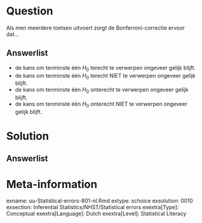 Question
========
  
Als men meerdere toetsen uitvoert zorgt de Bonferroni-correctie ervoor dat...
  
Answerlist
----------
* de kans om tenminste één $H_0$ terecht te verwerpen ongeveer gelijk blijft. 
* de kans om tenminste één $H_0$ terecht NIET te verwerpen ongeveer gelijk blijft. 
* de kans om tenminste één $H_0$ onterecht te verwerpen ongeveer gelijk blijft. 
* de kans om tenminste één $H_0$ onterecht NIET te verwerpen ongeveer gelijk blijft.


Solution
========
  


Answerlist
----------



Meta-information
================
exname: uu-Statistical-errors-801-nl.Rmd
extype: schoice
exsolution: 0010
exsection: Inferential Statistics/NHST/Statistical errors
exextra[Type]: Conceptual
exextra[Language]: Dutch
exextra[Level]: Statistical Literacy
